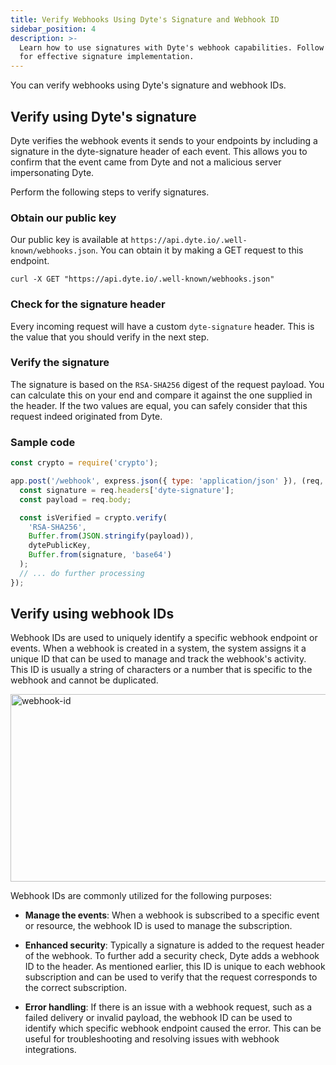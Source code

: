 ```yaml
---
title: Verify Webhooks Using Dyte's Signature and Webhook ID
sidebar_position: 4
description: >-
  Learn how to use signatures with Dyte's webhook capabilities. Follow our guide
  for effective signature implementation.
---
```


You can verify webhooks using Dyte's signature and webhook IDs.

## Verify using Dyte's signature

Dyte verifies the webhook events it sends to your endpoints by including a
signature in the dyte-signature header of each event. This allows you to confirm
that the event came from Dyte and not a malicious server impersonating Dyte.

Perform the following steps to verify signatures.

### Obtain our public key

Our public key is available at
`https://api.dyte.io/.well-known/webhooks.json`. You can obtain it by
making a GET request to this endpoint.

```
curl -X GET "https://api.dyte.io/.well-known/webhooks.json"
```

### Check for the signature header

Every incoming request will have a custom `dyte-signature` header. This is the
value that you should verify in the next step.

### Verify the signature

The signature is based on the `RSA-SHA256` digest of the request payload. You
can calculate this on your end and compare it against the one supplied in the
header. If the two values are equal, you can safely consider that this request
indeed originated from Dyte.

### Sample code

<Tabs>

<TabItem value="node" label="Node.js">

```js
const crypto = require('crypto');

app.post('/webhook', express.json({ type: 'application/json' }), (req, res) => {
  const signature = req.headers['dyte-signature'];
  const payload = req.body;

  const isVerified = crypto.verify(
    'RSA-SHA256',
    Buffer.from(JSON.stringify(payload)),
    dytePublicKey,
    Buffer.from(signature, 'base64')
  );
  // ... do further processing
});
```

</TabItem>

</Tabs>

## Verify using webhook IDs

Webhook IDs are used to uniquely identify a specific webhook endpoint or events. When a webhook is created in a system, the system assigns it a unique ID that can be used to manage and track the webhook's activity. This ID is usually a string of characters or a number that is specific to the webhook and cannot be duplicated.

<img
  src="/static/webhook/webhook_id.png"
  width="600"
  height="300"
  alt="webhook-id"
  className="webhook-id-use"
/>

Webhook IDs are commonly utilized for the following purposes:

- **Manage the events**: When a webhook is subscribed to a specific event or resource, the webhook ID is used to manage the subscription.

- **Enhanced security**: Typically a signature is added to the request header of the webhook. To further add a security check, Dyte adds a webhook ID to the header. As mentioned earlier, this ID is unique to each webhook subscription and can be used to verify that the request corresponds to the correct subscription.

- **Error handling**: If there is an issue with a webhook request, such as a failed delivery or invalid payload, the webhook ID can be used to identify which specific webhook endpoint caused the error. This can be useful for troubleshooting and resolving issues with webhook integrations.

<head>
  <title>Verify Webhooks Using Dyte's Signature and Webhook ID Guide</title>
</head>
